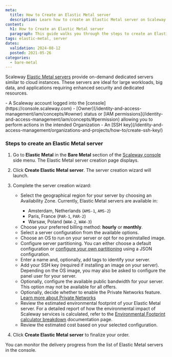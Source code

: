 ```yaml
---
meta:
  title: How to Create an Elastic Metal server
  description: Learn how to create an Elastic Metal server on Scaleway.
content:
  h1: How to Create an Elastic Metal server
  paragraph: This guide walks you through the steps to create an Elastic Metal server on Scaleway.
tags: elastic-metal, server
dates:
  validation: 2024-08-12
  posted: 2021-05-26
categories:
  - bare-metal
---
```


Scaleway [Elastic Metal servers](https://www.scaleway.com/en/elastic-metal/) provide on-demand dedicated servers similar to cloud instances. These servers are ideal for large workloads, big data, and applications requiring enhanced security and dedicated resources.

<Macro id="requirements" />
- A Scaleway account logged into the [console](https://console.scaleway.com)
- [Owner](/identity-and-access-management/iam/concepts/#owner) status or [IAM permissions](/identity-and-access-management/iam/concepts/#permission) allowing you to perform actions in the intended Organization
- An [SSH key](/identity-and-access-management/organizations-and-projects/how-to/create-ssh-key/)

### Steps to create an Elastic Metal server

1. Go to **Elastic Metal** in the **Bare Metal** section of the [Scaleway console](https://console.scaleway.com) side menu. The Elastic Metal server creation page displays.
2. Click **Create Elastic Metal server**. The server creation wizard will launch.
3. Complete the server creation wizard:
    - Select the geographical region for your server by choosing an Availability Zone.
      <Message type="note">
        Currently, Elastic Metal servers are available in:
        - Amsterdam, Netherlands (`AMS-1`, `AMS-2`)
        - Paris, France (`PAR-1`, `PAR-2`)
        - Warsaw, Poland (`WAW-2`, `WAW-3`)
      </Message>
    - Choose your preferred billing method: **hourly** or **monthly**.
    - Select a server configuration from the available options.
    - Choose an OS to run on your server or opt for no preinstalled image.
    - Configure server partitioning. You can either choose a default configuration or [configure your own partitioning](/bare-metal/elastic-metal/how-to/configure-disk-partitions/) using a JSON configuration.
    - Enter a name and, optionally, add tags to identify your server.
    - Add your SSH key (required if installing an image on your server). Depending on the OS image, you may also be asked to configure the panel user for your server.
    - Optionally, configure the available public bandwidth for your server. This option may not be available for all offers.
    - Optionally, decide whether to enable the Private Networks feature. [Learn more about Private Networks](/network/vpc/concepts/#private-networks)
    - Review the estimated environmental footprint of your Elastic Metal server.
      <Message type="note">
        For a detailed report of how the environmental impact of Scaleway services is calculated, refer to the [Environmental Footprint calculator breakdown](/environmental-footprint/environmental-footprint/additional-content/environmental-footprint-calculator) documentation page.
      </Message>
    - Review the estimated cost based on your selected configuration.

4. Click **Create Elastic Metal server** to finalize your order.

You can monitor the delivery progress from the list of Elastic Metal servers in the console.

